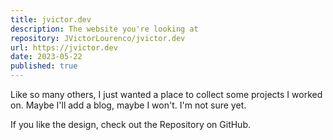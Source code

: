 ```yaml
---
title: jvictor.dev
description: The website you're looking at
repository: JVictorLourenco/jvictor.dev
url: https://jvictor.dev
date: 2023-05-22
published: true
---
```


Like so many others, I just wanted a place to collect some projects I worked on. Maybe I'll add a blog, maybe I won't. I'm not sure yet.

If you like the design, check out the Repository on GitHub.
